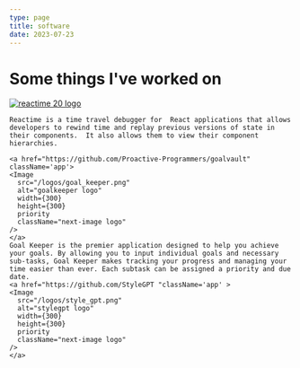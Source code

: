 ```yaml
---
type: page
title: software
date: 2023-07-23
---
```


# Some things I've worked on


<div className='logo-div product'>
    <a href="https://github.com/open-source-labs/reactime" className='app'>
    <Image
      src="/logos/reactime_20.png"
      alt="reactime 20 logo"
      width={300}
      height={300}
      priority
      className="next-image logo"
    />
    </a>
    
    Reactime is a time travel debugger for  React applications that allows developers to rewind time and replay previous versions of state in their components.  It also allows them to view their component hierarchies. 

    <a href="https://github.com/Proactive-Programmers/goalvault" className='app'>
    <Image
      src="/logos/goal_keeper.png"
      alt="goalkeeper logo"
      width={300}
      height={300}
      priority
      className="next-image logo"
    />
    </a>
    Goal Keeper is the premier application designed to help you achieve your goals. By allowing you to input individual goals and necessary sub-tasks, Goal Keeper makes tracking your progress and managing your time easier than ever. Each subtask can be assigned a priority and due date.
    <a href="https://github.com/StyleGPT "className='app' >
    <Image
      src="/logos/style_gpt.png"
      alt="stylegpt logo"
      width={300}
      height={300}
      priority
      className="next-image logo"
    />
    </a>

</div>
